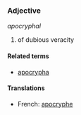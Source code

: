 ===Adjective===
''apocryphal''

# of dubious veracity

====Related terms====
*[[apocrypha]]

====Translations====
*French: [[apocryphe]]